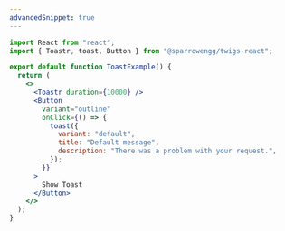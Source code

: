 ```yaml
---
advancedSnippet: true
---
```


```jsx
import React from "react";
import { Toastr, toast, Button } from "@sparrowengg/twigs-react";

export default function ToastExample() {
  return (
    <>
      <Toastr duration={10000} />
      <Button
        variant="outline"
        onClick={() => {
          toast({
            variant: "default",
            title: "Default message",
            description: "There was a problem with your request.",
          });
        }}
      >
        Show Toast
      </Button>
    </>
  );
}
```
